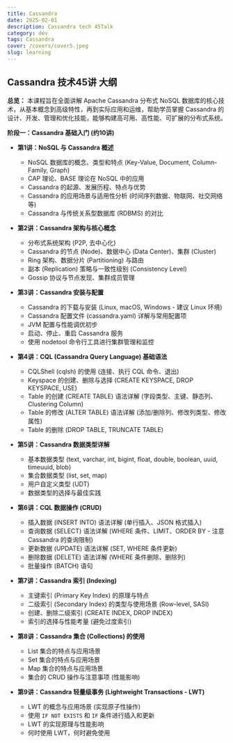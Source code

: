 ```yaml
---
title: Cassandra 
date: 2025-02-01
description: Cassandra tech 45Talk 
category: dev
tags: Cassandra
cover: /covers/cover5.jpeg
slug: learning
---
```



## Cassandra 技术45讲 大纲

**总览：** 本课程旨在全面讲解 Apache Cassandra 分布式 NoSQL 数据库的核心技术，从基本概念到高级特性，再到实际应用和运维，帮助学员掌握 Cassandra 的设计、开发、管理和优化技能，能够构建高可用、高性能、可扩展的分布式系统。

**阶段一：Cassandra 基础入门 (约10讲)**

* **第1讲：NoSQL 与 Cassandra 概述**
    * NoSQL 数据库的概念、类型和特点 (Key-Value, Document, Column-Family, Graph)
    * CAP 理论、BASE 理论在 NoSQL 中的应用
    * Cassandra 的起源、发展历程、特点与优势
    * Cassandra 的应用场景与适用性分析 (时间序列数据、物联网、社交网络等)
    * Cassandra 与传统关系型数据库 (RDBMS) 的对比

* **第2讲：Cassandra 架构与核心概念**
    * 分布式系统架构 (P2P, 去中心化)
    * Cassandra 的节点 (Node)、数据中心 (Data Center)、集群 (Cluster)
    * Ring 架构、数据分片 (Partitioning) 与路由
    * 副本 (Replication) 策略与一致性级别 (Consistency Level)
    * Gossip 协议与节点发现、集群成员管理

* **第3讲：Cassandra 安装与配置**
    * Cassandra 的下载与安装 (Linux, macOS, Windows - 建议 Linux 环境)
    * Cassandra 配置文件 (cassandra.yaml) 详解与常用配置项
    * JVM 配置与性能调优初步
    * 启动、停止、重启 Cassandra 服务
    * 使用 nodetool 命令行工具进行集群管理和监控

* **第4讲：CQL (Cassandra Query Language) 基础语法**
    * CQLShell (cqlsh) 的使用 (连接、执行 CQL 命令、退出)
    * Keyspace 的创建、删除与选择 (CREATE KEYSPACE, DROP KEYSPACE, USE)
    * Table 的创建 (CREATE TABLE) 语法详解 (字段类型、主键、静态列、Clustering Column)
    * Table 的修改 (ALTER TABLE) 语法详解 (添加/删除列、修改列类型、修改属性)
    * Table 的删除 (DROP TABLE, TRUNCATE TABLE)

* **第5讲：Cassandra 数据类型详解**
    * 基本数据类型 (text, varchar, int, bigint, float, double, boolean, uuid, timeuuid, blob)
    * 集合数据类型 (list, set, map)
    * 用户自定义类型 (UDT)
    * 数据类型的选择与最佳实践

* **第6讲：CQL 数据操作 (CRUD)**
    * 插入数据 (INSERT INTO) 语法详解 (单行插入、JSON 格式插入)
    * 查询数据 (SELECT) 语法详解 (WHERE 条件、LIMIT、ORDER BY - 注意 Cassandra 的查询限制)
    * 更新数据 (UPDATE) 语法详解 (SET, WHERE 条件更新)
    * 删除数据 (DELETE) 语法详解 (WHERE 条件删除、删除列)
    * 批量操作 (BATCH) 语句

* **第7讲：Cassandra 索引 (Indexing)**
    * 主键索引 (Primary Key Index) 的原理与特点
    * 二级索引 (Secondary Index) 的类型与使用场景 (Row-level, SASI)
    * 创建、删除二级索引 (CREATE INDEX, DROP INDEX)
    * 索引的选择与性能考量 (避免过度索引)

* **第8讲：Cassandra 集合 (Collections) 的使用**
    * List 集合的特点与应用场景
    * Set 集合的特点与应用场景
    * Map 集合的特点与应用场景
    * 集合的 CRUD 操作与注意事项 (性能影响)

* **第9讲：Cassandra 轻量级事务 (Lightweight Transactions - LWT)**
    * LWT 的概念与应用场景 (实现原子性操作)
    * 使用 `IF NOT EXISTS` 和 `IF` 条件进行插入和更新
    * LWT 的实现原理与性能影响
    * 何时使用 LWT，何时避免使用


